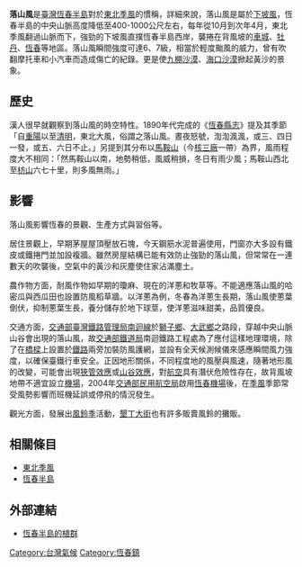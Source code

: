 {{Otheruses|落山風 (消歧義)|subject=一種對東北季風的稱呼|other=落山風同名條目}}
{{distinguish|焚風|布拉風}}

'''落山風'''是[[臺灣|臺灣]][[恆春半島|恆春半島]]對於[[東北季風|東北季風]]的慣稱，詳細來說，落山風是屬於[[下坡風|下坡風]]，恆春半島的中央山脈高度降低至400-1000公尺左右，每年從10月到次年4月，東北季風翻過山脈而下，強勁的下坡風直撲恆春半島西岸，襲捲在背風坡的[[車城鄉_(臺灣)|車城]]、[[牡丹鄉|牡丹]]、[[恆春鎮|恆春]]等地區。落山風瞬間強度可達6、7級，相當於輕度颱風的威力，曾有吹翻摩托車和小汽車而造成傷亡的紀錄。更是使[[九棚沙漠|九棚沙漠]]、[[海口沙漠|海口沙漠]]掀起黃沙的景象。

== 歷史 ==
漢人很早就觀察到落山風的時空特性。1890年代完成的《[[恆春縣志|恆春縣志]]》提及其季節「自[[重陽|重陽]]以至[[清明|清明]]，東北大風，俗謂之落山風。晝夜怒號，渹渹渢渢，或三、四日一發，或五、六日不止。」另提到其分布以[[馬鞍山_(屏東縣)|馬鞍山]]（今[[第三核能發電廠|核三廠]]一帶）為界，風雨程度大不相同：「然馬鞍山以南，地勢稍低，風威稍損，冬日有雨少風；馬鞍山西北至[[枋山鄉|枋山]]六七十里，則多風無雨。」

== 影響 == 
落山風影響恆春的景觀、生產方式與習俗等。

居住景觀上，早期茅屋屋頂壓放石塊，今天鋼筋水泥普遍使用，門窗亦大多設有鐵皮或鐵捲門並加設複牆。雖然房屋結構已能有效防止強勁的落山風，但常常在一連數天的吹襲後，空氣中的黃沙和灰塵使住家沾滿塵土。

農作物方面，耐風作物如早期的瓊麻、現在的洋蔥和牧草等。不能適應落山風的哈密瓜與西瓜田也設置防風稻草牆。以洋蔥為例，冬春為洋蔥生長期，落山風使蔥葉倒伏，抑制蔥葉生長，養分儲存於地下球莖，使洋蔥滋味甜美，品質優良。

交通方面，[[交通部臺灣鐵路管理局|交通部臺灣鐵路管理局]][[南迴線|南迴線]]於[[獅子鄉_(台灣)|獅子鄉]]、[[大武鄉_(台灣)|大武鄉]]之路段，穿越中央山脈山谷會出現的落山風，故[[交通部鐵道局|交通部鐵道局]]南迴鐵路工程處為了應付這樣地理環境，除了在[[橋樑|橋樑]]上設置於[[鐵路|鐵路]]兩旁加裝防風護網，並設有全天候測候儀來感應瞬間風力強度，以確保臺鐵行車安全。正因地形關係，不同程度地的風壓與風速，隨著地形風的改變，可能會出現[[狹管效應|狹管效應]]或[[山谷效應|山谷效應]]，對[[航空|航空]]具有潛伏危險性存在，故背風坡地帶不適宜設立[[機場|機場]]，2004年[[交通部民用航空局|交通部民用航空局]]啟用[[恆春機場|恆春機場]]後，在[[季風|季風]]季節常受風勢影響而班機延誤或停飛的情況發生。

觀光方面，發展出[[風鈴季|風鈴季]]活動，[[墾丁大街|墾丁大街]]也有許多販賣風鈴的攤販。

==相關條目==
*[[東北季風|東北季風]]
*[[恆春半島|恆春半島]]

==外部連結==
*[http://210.240.125.58/uploads/000%E7%B8%A3%E6%95%99%E8%82%B2%E5%B1%80%E5%85%89%E7%A2%9F/%E6%88%90%E6%9E%9C%E5%85%89%E7%A2%9F/%E8%AC%9B%E7%A8%BF/6.%E8%AC%9D%E5%AE%97%E6%AC%A3--%E6%81%86%E6%98%A5%E5%8D%8A%E5%B3%B6%E6%A4%8D%E7%BE%A42007%5B1%5D.htm 恆春半島的植群]{{dead link|date=2018年4月 |bot=InternetArchiveBot |fix-attempted=yes }}

{{恆春半島}}
[[Category:台灣氣候|Category:台灣氣候]]
[[Category:恆春鎮|Category:恆春鎮]]